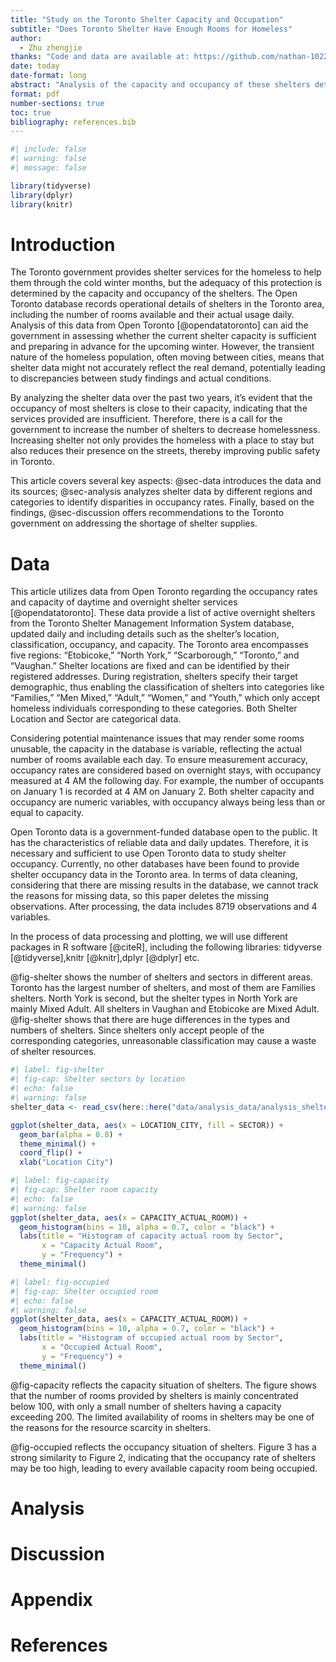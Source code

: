 ```yaml
---
title: "Study on the Toronto Shelter Capacity and Occupation"
subtitle: "Does Toronto Shelter Have Enough Rooms for Homeless"
author: 
  - Zhu zhengjie
thanks: "Code and data are available at: https://github.com/nathan-1022/shelter.git"
date: today
date-format: long
abstract: "Analysis of the capacity and occupancy of these shelters determine if adequate protection is offered. The last two years of shelter data reveals that most shelters are operating near full capacity. This near saturation of occupancy indicates that the shelter services provided by the government are insufficient. Therefore, there is a call for the government to increase the number of shelters to reduce homelessness."
format: pdf
number-sections: true
toc: true
bibliography: references.bib
---
```


```r
#| include: false
#| warning: false
#| message: false

library(tidyverse)
library(dplyr)
library(knitr)
```


# Introduction

The Toronto government provides shelter services for the homeless to help them through the cold winter months, but the adequacy of this protection is determined by the capacity and occupancy of the shelters. The Open Toronto database records operational details of shelters in the Toronto area, including the number of rooms available and their actual usage daily. Analysis of this data from Open Toronto [@opendatatoronto] can aid the government in assessing whether the current shelter capacity is sufficient and preparing in advance for the upcoming winter. However, the transient nature of the homeless population, often moving between cities, means that shelter data might not accurately reflect the real demand, potentially leading to discrepancies between study findings and actual conditions.

By analyzing the shelter data over the past two years, it's evident that the occupancy of most shelters is close to their capacity, indicating that the services provided are insufficient. Therefore, there is a call for the government to increase the number of shelters to decrease homelessness. Increasing shelter not only provides the homeless with a place to stay but also reduces their presence on the streets, thereby improving public safety in Toronto.

This article covers several key aspects: @sec-data introduces the data and its sources; @sec-analysis analyzes shelter data by different regions and categories to identify disparities in occupancy rates. Finally, based on the findings, @sec-discussion offers recommendations to the Toronto government on addressing the shortage of shelter supplies.


# Data {#sec-data}

This article utilizes data from Open Toronto regarding the occupancy rates and capacity of daytime and overnight shelter services [@opendatatoronto]. These data provide a list of active overnight shelters from the Toronto Shelter Management Information System database, updated daily and including details such as the shelter's location, classification, occupancy, and capacity. The Toronto area encompasses five regions: "Etobicoke," "North York," "Scarborough," "Toronto," and "Vaughan." Shelter locations are fixed and can be identified by their registered addresses. During registration, shelters specify their target demographic, thus enabling the classification of shelters into categories like "Families," "Men Mixed," "Adult," "Women," and "Youth," which only accept homeless individuals corresponding to these categories. Both Shelter Location and Sector are categorical data.

Considering potential maintenance issues that may render some rooms unusable, the capacity in the database is variable, reflecting the actual number of rooms available each day. To ensure measurement accuracy, occupancy rates are considered based on overnight stays, with occupancy measured at 4 AM the following day. For example, the number of occupants on January 1 is recorded at 4 AM on January 2. Both shelter capacity and occupancy are numeric variables, with occupancy always being less than or equal to capacity.


Open Toronto data is a government-funded database open to the public. It has the characteristics of reliable data and daily updates. Therefore, it is necessary and sufficient to use Open Toronto data to study shelter occupancy. Currently, no other databases have been found to provide shelter occupancy data in the Toronto area. In terms of data cleaning, considering that there are missing results in the database, we cannot track the reasons for missing data, so this paper deletes the missing observations. After processing, the data includes 8719 observations and 4 variables.


In the process of data processing and plotting, we will use different packages in R software [@citeR], including the following libraries: tidyverse [@tidyverse],knitr [@knitr],dplyr [@dplyr] etc.  

@fig-shelter shows the number of shelters and sectors in different areas. Toronto has the largest number of shelters, and most of them are Families shelters. North York is second, but the shelter types in North York are mainly Mixed Adult. All shelters in Vaughan and Etobicoke are Mixed Adult. @fig-shelter shows that there are huge differences in the types and numbers of shelters. Since shelters only accept people of the corresponding categories, unreasonable classification may cause a waste of shelter resources.



```r
#| label: fig-shelter
#| fig-cap: Shelter sectors by location
#| echo: false
#| warning: false
shelter_data <- read_csv(here::here("data/analysis_data/analysis_shelter_data.csv"))

ggplot(shelter_data, aes(x = LOCATION_CITY, fill = SECTOR)) +
  geom_bar(alpha = 0.8) +
  theme_minimal() +
  coord_flip() +
  xlab("Location City")
```




```r
#| label: fig-capacity
#| fig-cap: Shelter room capacity 
#| echo: false
#| warning: false
ggplot(shelter_data, aes(x = CAPACITY_ACTUAL_ROOM)) +
  geom_histogram(bins = 10, alpha = 0.7, color = "black") +
  labs(title = "Histogram of capacity actual room by Sector",
       x = "Capacity Actual Room",
       y = "Frequency") +
  theme_minimal() 
```




```r
#| label: fig-occupied
#| fig-cap: Shelter occupied room
#| echo: false
#| warning: false
ggplot(shelter_data, aes(x = CAPACITY_ACTUAL_ROOM)) +
  geom_histogram(bins = 10, alpha = 0.7, color = "black") +
  labs(title = "Histogram of occupied actual room by Sector",
       x = "Occupied Actual Room",
       y = "Frequency") +
  theme_minimal() 
```

@fig-capacity reflects the capacity situation of shelters. The figure shows that the number of rooms provided by shelters is mainly concentrated below 100, with only a small number of shelters having a capacity exceeding 200. The limited availability of rooms in shelters may be one of the reasons for the resource scarcity in shelters.

@fig-occupied reflects the occupancy situation of shelters. Figure 3 has a strong similarity to Figure 2, indicating that the occupancy rate of shelters may be too high, leading to every available capacity room being occupied.


# Analysis {#sec-analysis}



# Discussion {#sec-discussion}



\newpage

\appendix

# Appendix {-}




\newpage


# References


